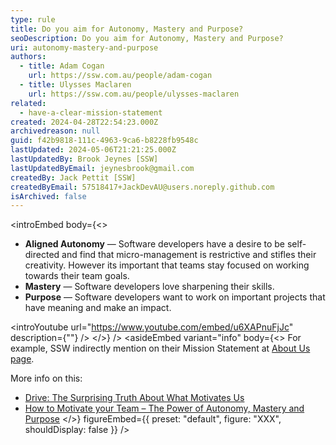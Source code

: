 ```yaml
---
type: rule
title: Do you aim for Autonomy, Mastery and Purpose?
seoDescription: Do you aim for Autonomy, Mastery and Purpose?
uri: autonomy-mastery-and-purpose
authors:
  - title: Adam Cogan
    url: https://ssw.com.au/people/adam-cogan
  - title: Ulysses Maclaren
    url: https://ssw.com.au/people/ulysses-maclaren
related:
  - have-a-clear-mission-statement
created: 2024-04-28T22:54:23.000Z
archivedreason: null
guid: f42b9818-111c-4963-9ca6-b8228fb9548c
lastUpdated: 2024-05-06T21:21:25.000Z
lastUpdatedBy: Brook Jeynes [SSW]
lastUpdatedByEmail: jeynesbrook@gmail.com
createdBy: Jack Pettit [SSW]
createdByEmail: 57518417+JackDevAU@users.noreply.github.com
isArchived: false
---
```

<introEmbed
  body={<>
* **Aligned Autonomy** — Software developers have a desire to be self-directed and find that micro-management is restrictive and stifles their creativity. However its important that teams stay focused on working towards their team goals.
* **Mastery** — Software developers love sharpening their skills.
* **Purpose** — Software developers want to work on important projects that have meaning and make an impact.

&lt;introYoutube url="https://www.youtube.com/embed/u6XAPnuFjJc" description={""} /&gt;
  </>}
/>
<asideEmbed
  variant="info"
  body={<>
    For example, SSW indirectly mention on their Mission Statement at [About Us page](https://www.ssw.com.au/ssw/company/AboutUs.aspx).

More info on this:

* [Drive: The Surprising Truth About What Motivates Us](https://en.wikipedia.org/wiki/Drive:_The_Surprising_Truth_About_What_Motivates_Us)
* [How to Motivate your Team – The Power of Autonomy, Mastery and Purpose](https://ulyssesmaclaren.com/2019/06/04/how-to-motivate-your-team-the-power-of-autonomy-mastery-and-purpose/)
  </>}
  figureEmbed={{
    preset: "default",
    figure: "XXX",
    shouldDisplay: false
  }}
/>
